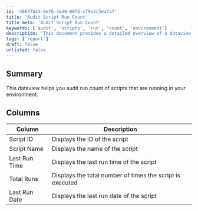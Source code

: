 ```yaml
---
id: '49647b43-5e76-4ed9-90f5-cf9a3c3ea7a7'
title: 'Audit Script Run Count'
title_meta: 'Audit Script Run Count'
keywords: ['audit', 'scripts', 'run', 'count', 'environment']
description: 'This document provides a detailed overview of a dataview that helps in auditing the run count of scripts within your environment, including information on script IDs, names, last run times, total runs, and last run dates.'
tags: ['report']
draft: false
unlisted: false
---
```

## Summary

This dataview helps you audit run count of scripts that are running in your environment.

## Columns

| Column         | Description                                           |
|----------------|-------------------------------------------------------|
| Script ID      | Displays the ID of the script                         |
| Script Name    | Displays the name of the script                       |
| Last Run Time  | Displays the last run time of the script              |
| Total Runs     | Displays the total number of times the script is executed |
| Last Run Date  | Displays the last run date of the script              |













